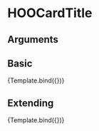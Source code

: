 
<Meta title="Components/Cards/Document Card/Elements/HOOCardTitle" component={HOOCardTitle} />

# HOOCardTitle


## Arguments

<ArgTypes of={HOOCardTitle} />


## Basic
<Canvas>
  <Story 
    name="Basic"
    args = { 
      { title: "Title Value" }
    }>
    {Template.bind({})}
  </Story>
</Canvas>

## Extending
<Canvas>
  <Story 
    name="Extending"
    args = { 
     { title: "Title Value", rootElementAttributes: { style: { backgroundColor: "pink" } }}
    }>
    {Template.bind({})}
  </Story>
</Canvas>